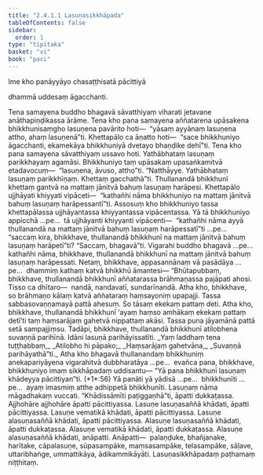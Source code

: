 ```yaml
---
title: "2.4.1.1 Lasuṇasikkhāpada"
tableOfContents: false
sidebar:
  order: 1
type: "tipitaka"
basket: "vi"
book: "paci"
---
```



<DynamicBreadcrumb />


<Paragraph number="2565" type="center" book="paci">
Ime kho panāyyāyo chasaṭṭhisatā pācittiyā

  
dhammā uddesaṃ āgacchanti.


</Paragraph>

<Division number="793" book="paci" bookNo="2" page="339">

<Paragraph number="2566" book="paci">
Tena samayena buddho bhagavā sāvatthiyaṃ viharati jetavane anāthapiṇḍikassa ārāme. Tena kho pana samayena aññatarena upāsakena bhikkhunisaṃgho lasuṇena pavārito hoti—  “yāsaṃ ayyānaṃ lasuṇena attho, ahaṃ lasuṇenā”ti. Khettapālo ca āṇatto hoti—  “sace bhikkhuniyo āgacchanti, ekamekāya bhikkhuniyā dvetayo bhaṇḍike dehī”ti. Tena kho pana samayena sāvatthiyaṃ ussavo hoti. Yathābhataṃ lasuṇaṃ parikkhayaṃ agamāsi. Bhikkhuniyo taṃ upāsakaṃ upasaṅkamitvā etadavocuṃ—  “lasuṇena, āvuso, attho”ti. “Natthāyye. Yathābhataṃ lasuṇaṃ parikkhīṇaṃ. Khettaṃ gacchathā”ti. Thullanandā bhikkhunī khettaṃ gantvā na mattaṃ jānitvā bahuṃ lasuṇaṃ harāpesi. Khettapālo ujjhāyati khiyyati vipāceti—  “kathañhi nāma bhikkhuniyo na mattaṃ jānitvā bahuṃ lasuṇaṃ harāpessantī”ti.
</Paragraph>

<Paragraph number="2567" book="paci">
Assosuṃ kho bhikkhuniyo tassa khettapālassa ujjhāyantassa khiyyantassa vipācentassa. Yā tā bhikkhuniyo appicchā …pe…  tā ujjhāyanti khiyyanti vipācenti—  “kathañhi nāma ayyā thullanandā na mattaṃ jānitvā bahuṃ lasuṇaṃ harāpessatī”ti …pe…  “saccaṃ kira, bhikkhave, thullanandā bhikkhunī na mattaṃ jānitvā bahuṃ lasuṇaṃ harāpetī”ti? “Saccaṃ, bhagavā”ti. Vigarahi buddho bhagavā …pe…  kathañhi nāma, bhikkhave, thullanandā bhikkhunī na mattaṃ jānitvā bahuṃ lasuṇaṃ harāpessati. Netaṃ, bhikkhave, appasannānaṃ vā pasādāya …pe…  dhammiṃ kathaṃ katvā bhikkhū āmantesi—
</Paragraph>

<Paragraph number="2568" book="paci">
“Bhūtapubbaṃ, bhikkhave, thullanandā bhikkhunī aññatarassa brāhmaṇassa pajāpati ahosi. Tisso ca dhītaro—  nandā, nandavatī, sundarīnandā. Atha kho, bhikkhave, so brāhmaṇo kālaṃ katvā aññataraṃ haṃsayoniṃ upapajji. Tassa sabbasovaṇṇamayā pattā ahesuṃ. So tāsaṃ ekekaṃ pattaṃ deti. Atha kho, bhikkhave, thullanandā bhikkhunī ‘ayaṃ haṃso amhākaṃ ekekaṃ pattaṃ detī’ti taṃ haṃsarājaṃ gahetvā nippattaṃ akāsi. Tassa puna jāyamānā pattā setā sampajjiṃsu. Tadāpi, bhikkhave, thullanandā bhikkhunī atilobhena suvaṇṇā parihīnā. Idāni lasuṇā parihāyissatīti.
</Paragraph>

<Paragraph number="2569" type="verses" book="paci">
_Yaṃ laddhaṃ tena tuṭṭhabbaṃ,_  
_Atilobho hi pāpako;_  
_Haṃsarājaṃ gahetvāna,_  
_Suvaṇṇā parihāyathā”ti._  

</Paragraph>

<Paragraph number="2570" book="paci">
Atha kho bhagavā thullanandaṃ bhikkhuniṃ anekapariyāyena vigarahitvā dubbharatāya …pe…  evañca pana, bhikkhave, bhikkhuniyo imaṃ sikkhāpadaṃ uddisantu—
</Paragraph>

</Division>
<Division number="794" book="paci" bookNo="2" page="340">

<Paragraph number="2571" book="paci">
<Emphasis>“Yā pana bhikkhunī lasuṇaṃ khādeyya pācittiyan”</Emphasis>ti. (*1*:<Emphasis>56</Emphasis>)
</Paragraph>

</Division>
<Division number="795" book="paci" bookNo="2" page="340">

<Paragraph number="2572" book="paci">
<Emphasis>Yā panā</Emphasis>ti yā yādisā …pe…  <Emphasis>bhikkhunī</Emphasis>ti …pe…  ayaṃ imasmiṃ atthe adhippetā bhikkhunīti.
</Paragraph>

<Paragraph number="2573" book="paci">
<Emphasis>Lasuṇaṃ</Emphasis> nāma māgadhakaṃ vuccati.
</Paragraph>

<Paragraph number="2574" book="paci">
“Khādissāmīti paṭiggaṇhā”ti, āpatti dukkaṭassa. Ajjhohāre ajjhohāre āpatti pācittiyassa.
</Paragraph>

</Division>
<Division number="796" book="paci" bookNo="2" page="340">

<Paragraph number="2575" book="paci">
Lasuṇe lasuṇasaññā khādati, āpatti pācittiyassa. Lasuṇe vematikā khādati, āpatti pācittiyassa. Lasuṇe alasuṇasaññā khādati, āpatti pācittiyassa.
</Paragraph>

<Paragraph number="2576" book="paci">
Alasuṇe lasuṇasaññā khādati, āpatti dukkaṭassa. Alasuṇe vematikā khādati, āpatti dukkaṭassa. Alasuṇe alasuṇasaññā khādati, anāpatti.
</Paragraph>

</Division>
<Division number="797" book="paci" bookNo="2" page="340">

<Paragraph number="2577" book="paci">
Anāpatti—  palaṇḍuke, bhañjanake, harītake, cāpalasuṇe, sūpasampāke, maṃsasampāke, telasampāke, sāḷave, uttaribhaṅge, ummattikāya, ādikammikāyāti.

</Paragraph>
</Division>

<Paragraph number="2578" type="center" book="paci">
Lasuṇasikkhāpadaṃ paṭhamaṃ niṭṭhitaṃ.
</Paragraph>